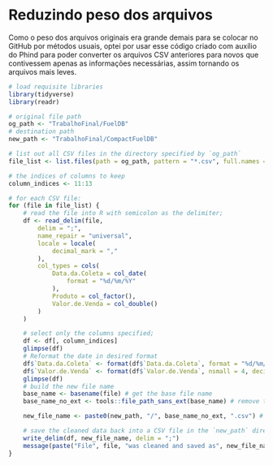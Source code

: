 # Reduzindo peso dos arquivos

Como o peso dos arquivos originais era grande demais para se colocar no GitHub por métodos usuais, optei por usar esse código criado com auxílio do Phind para poder converter os arquivos CSV anteriores para novos que contivessem apenas as informações necessárias, assim tornando os arquivos mais leves.

```r
# load requisite libraries
library(tidyverse)
library(readr)

# original file path
og_path <- "TrabalhoFinal/FuelDB"
# destination path
new_path <- "TrabalhoFinal/CompactFuelDB"

# list out all CSV files in the directory specified by `og_path`
file_list <- list.files(path = og_path, pattern = "*.csv", full.names = TRUE)

# the indices of columns to keep
column_indices <- 11:13

# for each CSV file:
for (file in file_list) {
    # read the file into R with semicolon as the delimiter;
    df <- read_delim(file,
        delim = ";",
        name_repair = "universal",
        locale = locale(
            decimal_mark = ","
        ),
        col_types = cols(
            Data.da.Coleta = col_date(
                format = "%d/%m/%Y"
            ),
            Produto = col_factor(),
            Valor.de.Venda = col_double()
        )
    )

    # select only the columns specified;
    df <- df[, column_indices]
    glimpse(df)
    # Reformat the date in desired format
    df$`Data.da.Coleta` <- format(df$`Data.da.Coleta`, format = "%d/%m/%Y")
    df$`Valor.de.Venda` <- format(df$`Valor.de.Venda`, nsmall = 4, decimal.mark = ",")
    glimpse(df)
    # build the new file name
    base_name <- basename(file) # get the base file name
    base_name_no_ext <- tools::file_path_sans_ext(base_name) # remove the extension

    new_file_name <- paste0(new_path, "/", base_name_no_ext, ".csv") # create new file name

    # save the cleaned data back into a CSV file in the `new_path` directory
    write_delim(df, new_file_name, delim = ";")
    message(paste("File", file, "was cleaned and saved as", new_file_name))
}
```